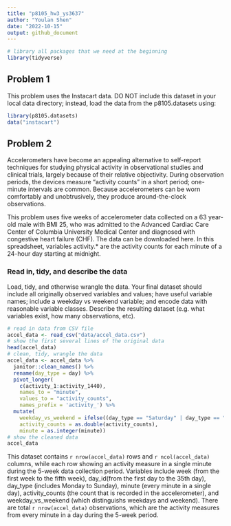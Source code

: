 ```yaml
---
title: "p8105_hw3_ys3637"
author: "Youlan Shen"
date: "2022-10-15"
output: github_document
---
```


```r
# library all packages that we need at the beginning
library(tidyverse)
```

## Problem 1

This problem uses the Instacart data. DO NOT include this dataset in your local data directory; instead, load the data from the p8105.datasets using:

```r
library(p8105.datasets)
data("instacart")
```

## Problem 2

Accelerometers have become an appealing alternative to self-report techniques for studying physical activity in observational studies and clinical trials, largely because of their relative objectivity. During observation periods, the devices measure “activity counts” in a short period; one-minute intervals are common. Because accelerometers can be worn comfortably and unobtrusively, they produce around-the-clock observations.

This problem uses five weeks of accelerometer data collected on a 63 year-old male with BMI 25, who was admitted to the Advanced Cardiac Care Center of Columbia University Medical Center and diagnosed with congestive heart failure (CHF). The data can be downloaded here. In this spreadsheet, variables activity.* are the activity counts for each minute of a 24-hour day starting at midnight.

### Read in, tidy, and describe the data

Load, tidy, and otherwise wrangle the data. Your final dataset should include all originally observed variables and values; have useful variable names; include a weekday vs weekend variable; and encode data with reasonable variable classes. Describe the resulting dataset (e.g. what variables exist, how many observations, etc).

```r
# read in data from CSV file
accel_data <- read_csv("data/accel_data.csv")
# show the first several lines of the original data
head(accel_data)
# clean, tidy, wrangle the data
accel_data <- accel_data %>% 
  janitor::clean_names() %>% 
  rename(day_type = day) %>% 
  pivot_longer(
    c(activity_1:activity_1440),
    names_to = "minute", 
    values_to = "activity_counts",
    names_prefix = 'activity_') %>% 
  mutate(
    weekday_vs_weekend = ifelse((day_type == "Saturday" | day_type == "Sunday"), "weekend", "weekday"),
    activity_counts = as.double(activity_counts),
    minute = as.integer(minute))
# show the cleaned data
accel_data
```

This dataset contains `r nrow(accel_data)` rows and `r ncol(accel_data)` columns, while each row showing an activity measure in a single minute during the 5-week data collection period. Variables include week (from the first week to the fifth week), day_id(from the first day to the 35th day), day_type (includes Monday to Sunday), minute (every minute in a single day), activity_counts (the count that is recorded in the accelerometer), and weekday_vs_weekend (which distinguishs weekdays and weekend). There are total `r nrow(accel_data)` observations, which are the activity measures from every minute in a day during the 5-week period.



